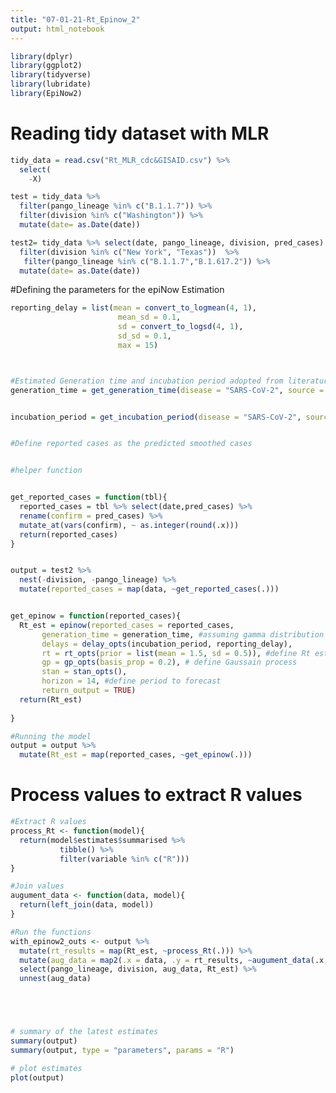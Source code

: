 ```yaml
---
title: "07-01-21-Rt_Epinow_2"
output: html_notebook
---
```


```r
library(dplyr)
library(ggplot2)
library(tidyverse)
library(lubridate)
library(EpiNow2)
```

# Reading tidy dataset with MLR

```r
tidy_data = read.csv("Rt_MLR_cdc&GISAID.csv") %>%
  select(
    -X) 

test = tidy_data %>%
  filter(pango_lineage %in% c("B.1.1.7")) %>%
  filter(division %in% c("Washington")) %>% 
  mutate(date= as.Date(date))

test2= tidy_data %>% select(date, pango_lineage, division, pred_cases) %>% 
  filter(division %in% c("New York", "Texas"))  %>%
   filter(pango_lineage %in% c("B.1.1.7","B.1.617.2")) %>% 
  mutate(date= as.Date(date))


```

#Defining the parameters for the epiNow Estimation


```r


reporting_delay = list(mean = convert_to_logmean(4, 1),
                        mean_sd = 0.1,
                        sd = convert_to_logsd(4, 1),
                        sd_sd = 0.1,
                        max = 15)



#Estimated Generation time and incubation period adopted from literature
generation_time = get_generation_time(disease = "SARS-CoV-2", source = "ganyani")


incubation_period = get_incubation_period(disease = "SARS-CoV-2", source = "lauer")


#Define reported cases as the predicted smoothed cases


#helper function


get_reported_cases = function(tbl){
  reported_cases = tbl %>% select(date,pred_cases) %>%
  rename(confirm = pred_cases) %>%
  mutate_at(vars(confirm), ~ as.integer(round(.x)))
  return(reported_cases)
}



```




```r

output = test2 %>% 
  nest(-division, -pango_lineage) %>%
  mutate(reported_cases = map(data, ~get_reported_cases(.)))


get_epinow = function(reported_cases){
  Rt_est = epinow(reported_cases = reported_cases,
       generation_time = generation_time, #assuming gamma distribution
       delays = delay_opts(incubation_period, reporting_delay),
       rt = rt_opts(prior = list(mean = 1.5, sd = 0.5)), #define Rt estimates 
       gp = gp_opts(basis_prop = 0.2), # define Gaussain process
       stan = stan_opts(),
       horizon = 14, #define period to forecast
       return_output = TRUE)
  return(Rt_est)
  
}

#Running the model
output = output %>% 
  mutate(Rt_est = map(reported_cases, ~get_epinow(.)))


```


# Process values to extract R values
```r

#Extract R values
process_Rt <- function(model){
  return(model$estimates$summarised %>%
           tibble() %>%
           filter(variable %in% c("R")))
}

#Join values
augument_data <- function(data, model){
  return(left_join(data, model))
}

#Run the functions
with_epinow2_outs <- output %>% 
  mutate(rt_results = map(Rt_est, ~process_Rt(.))) %>%
  mutate(aug_data = map2(.x = data, .y = rt_results, ~augument_data(.x, .y))) %>%
  select(pango_lineage, division, aug_data, Rt_est) %>%
  unnest(aug_data)





# summary of the latest estimates
summary(output)
summary(output, type = "parameters", params = "R")

# plot estimates
plot(output)








```
























